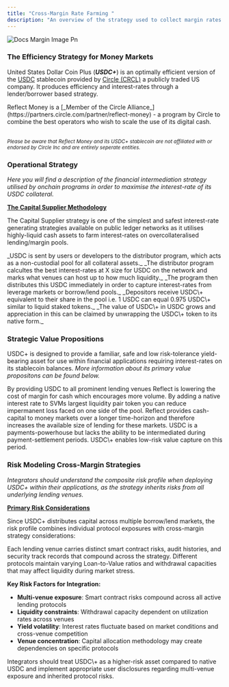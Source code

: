 ```yaml
---
title: "Cross-Margin Rate Farming "
description: "An overview of the strategy used to collect margin rates across borrow & lend protocols available on SVM networks. "
---
```


![Docs Margin Image Pn](https://github.com/palindrome-eng/docs/blob/main/images/docs-margin-image.png?raw=true)

### The Efficiency Strategy for Money Markets

United States Dollar Coin Plus (**_USDC\+_**) is an optimally efficient version of the [USDC](https://coinmarketcap.com/currencies/usd-coin/) stablecoin provided by [Circle (CRCL)](circle.com) a publicly traded US company. It produces efficiency and interest-rates through a lender/borrower based strategy.

<Info>
  Reflect Money is a [_Member of the Circle Alliance_](https://partners.circle.com/partner/reflect-money) - a program by Circle to combine the best operators who wish to scale the use of its digital cash.

  \
  _<sub>Please be aware that Reflect Money and its USDC\+ stablecoin are not affiliated with or endorsed by Circle Inc and are entirely seperate entities. </sub>_
</Info>

### Operational Strategy

_Here you will find a description of the financial intermediation strategy utilised by onchain programs in order to maximise the interest-rate of its USDC collateral._

**<u>The Capital Supplier Methodology</u>**

The Capital Supplier strategy is one of the simplest and safest interest-rate generating strategies available on public ledger networks as it utilises highly-liquid cash assets to farm interest-rates on overcollateralised lending/margin pools.

<Steps>
  <Step title="USDC is Deposited.">
    _USDC is sent by users or developers to the distributor program, which acts as a non-custodial pool for all collateral assets._
  </Step>
  <Step title="Distributor Calculates Rates">
    _The distributor program calcultes the best interest-rates at X size for USDC on the network and marks what venues can host up to how much liquidity._
  </Step>
  <Step title="USDC is Distributed">
    _The program then distributes this USDC immediately in order to capture interest-rates from leverage markets or borrow/lend pools._
  </Step>
  <Step title="USDC+ is Issued">
    _Depositors receive USDC\+ equivalent to their share in the pool i.e. 1 USDC can equal 0.975 USDC\+ similar to liquid staked tokens._
  </Step>
  <Step title="USDC+ collateral grows">
    _The value of USDC\+ in USDC grows and appreciation in this can be claimed by unwrapping the USDC\+ token to its native form._
  </Step>
</Steps>

### Strategic Value Propositions

USDC\+ is designed to provide a familiar, safe and low risk-tolerance yield-bearing asset for use within financial applications requiring interest-rates on its stablecoin balances. _More information about its primary value propositons can be found below._

<CardGroup cols={2}>
  <Card title="Reduction in Margin Costs" img="/images/docs-bar.png">
    By providing USDC to all prominent lending venues Reflect is lowering the cost of margin for cash which encourages more volume.
  </Card>
  <Card title="Prevent Impermanent Loss" img="/images/docs-bar.png">
    By adding a native interest rate to SVMs largest liquidity pair token you can reduce impermanent loss faced on one side of the pool.
  </Card>
  <Card title="Increase in Available Margin" img="/images/docs-bar.png">
    Reflect provides cash-capital to money markets over a longer time-horizon and therefore increases the available size of lending for these markets.
  </Card>
  <Card title="Earn During Settlement" img="/images/docs-bar.png">
    USDC is a payments-powerhouse but lacks the ability to be intermediated during payment-settlement periods. USDC\+ enables low-risk value capture on this period.
  </Card>
</CardGroup>

### Risk Modeling Cross-Margin Strategies

_Integrators should understand the composite risk profile when deploying USDC\+ within their applications, as the strategy inherits risks from all underlying lending venues._

**<u>Primary Risk Considerations</u>**

Since USDC\+ distributes capital across multiple borrow/lend markets, the risk profile combines individual protocol exposures with cross-margin strategy considerations:

<CardGroup cols={2}>
  <Card title="Protocol Security Risk" img="/images/docs-bar.png">
    Each lending venue carries distinct smart contract risks, audit histories, and security track records that compound across the strategy.
  </Card>
  <Card title="Liquidity & LTV Variance" img="/images/docs-bar.png">
    Different protocols maintain varying Loan-to-Value ratios and withdrawal capacities that may affect liquidity during market stress.
  </Card>
</CardGroup>

**Key Risk Factors for Integration:**

- **Multi-venue exposure**: Smart contract risks compound across all active lending protocols
- **Liquidity constraints**: Withdrawal capacity dependent on utilization rates across venues
- **Yield volatility**: Interest rates fluctuate based on market conditions and cross-venue competition
- **Venue concentration**: Capital allocation methodology may create dependencies on specific protocols

<Info>
  Integrators should treat USDC\+ as a higher-risk asset compared to native USDC and implement appropriate user disclosures regarding multi-venue exposure and inherited protocol risks.
</Info>